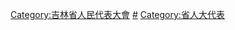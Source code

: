[[Category:吉林省人民代表大會|Category:吉林省人民代表大會]]
[[Category:吉林省各级人大代表|#]]
[[Category:省人大代表|Category:省人大代表]]